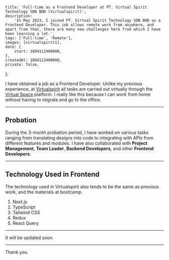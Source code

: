 
    title: 'Full-time as a Frontend Developer at PT. Virtual Spirit Technology SDN BHD (Virtualspirit)',
    description:
        'In May 2023, I joined PT. Virtual Spirit Technology SDN BHD as a Frontend Developer. This job allows remote work from anywhere, and apart from that, there are many new challenges here from which I have been learning a lot.',
    tags: ['Full-time', 'Remote'],
    images: [virtualspirit1],
    date: {
        start: 1684112400000,
    },
    createdAt: 1684112400000,
    private: false,
};

I have obtained a job as a Frontend Developer. Unlike my previous experience, at [Virtualspirit](https://www.virtualspirit.me) all tasks are carried out virtually through the [Virtual Space](https://www.virtualspace.ai) platform. I really like this because I can work from home without having to migrate and go to the office.

---

## Probation

During the 3-month probation period, I have worked on various tasks ranging from translating designs into code to integrating with APIs from different features and modules. I have also collaborated with **Project Management**, **Team Leader**, **Backend Developers**, and other **Frontend Developers**.

---

## Technology Used in Frontend

The technology used in Virtualspirit also tends to be the same as previous work, and the materials at bootcamp.

1. Next.js
2. TypeScript
3. Tailwind CSS
4. Redux
5. React Query

---

<Note>It will be updated soon.</Note>

---

Thank you.

